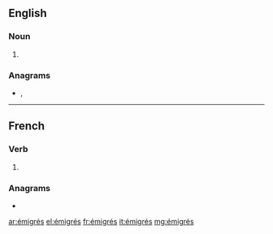 {{also|emigres|emigrés|émigres|emigrês}}
==English==

===Noun===
{{head|en|noun plural form}}

# {{plural of|émigré|lang=en}}

===Anagrams===
* {{l|en|regimes}}, {{l|en|remiges}}

----

==French==

===Verb===
{{head|fr|past participle form}}

# {{masculine plural past participle of|émigrer|lang=fr|nocat=1}}

===Anagrams===
* {{l|fr|régimes}}

[[ar:émigrés]]
[[el:émigrés]]
[[fr:émigrés]]
[[it:émigrés]]
[[mg:émigrés]]